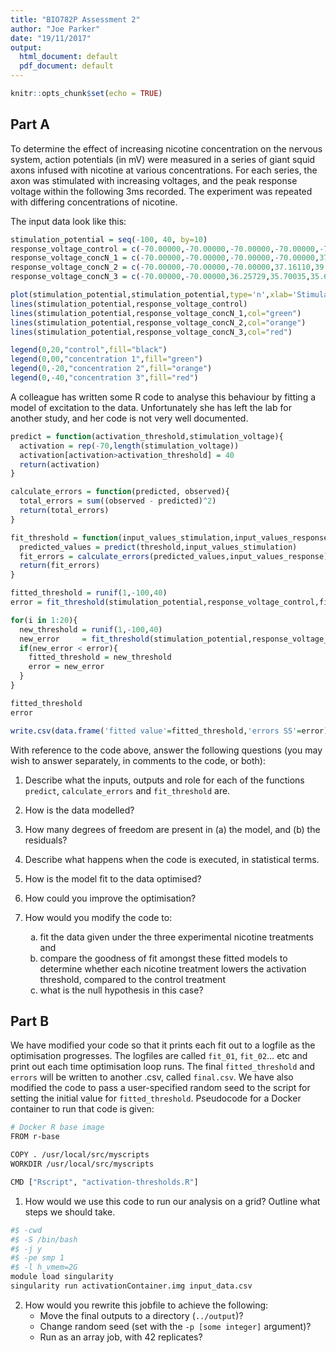 ```yaml
---
title: "BIO782P Assessment 2"
author: "Joe Parker"
date: "19/11/2017"
output:
  html_document: default
  pdf_document: default
---
```


```r
knitr::opts_chunk$set(echo = TRUE)
```

## Part A

To determine the effect of increasing nicotine concentration on the nervous system, action potentials (in mV) were measured in a series of giant squid axons infused with nicotine at various concentrations. For each series, the axon was stimulated with increasing voltages, and the peak response voltage within the following 3ms recorded. The experiment was repeated with differing concentrations of nicotine. 

The input data look like this:
```r
stimulation_potential = seq(-100, 40, by=10)
response_voltage_control = c(-70.00000,-70.00000,-70.00000,-70.00000,-70.00000,35.79871,38.75082,39.30423,39.65390,35.55835,35.66762,36.55754,39.51027,35.65274,39.17013)
response_voltage_concN_1 = c(-70.00000,-70.00000,-70.00000,-70.00000,37.88144,35.64345,36.54319,36.18773,36.67542,38.56634,38.53102,37.73421,38.69826,38.67744,37.21896)
response_voltage_concN_2 = c(-70.00000,-70.00000,-70.00000,37.16110,39.28471,36.57506,38.03037,39.37853,39.92131,39.01116,39.46393,36.16073,37.70418,35.88598,38.53137)
response_voltage_concN_3 = c(-70.00000,-70.00000,36.25729,35.70035,35.61478,36.81245,37.01299,39.34139,36.59520,35.00749,37.94440,36.10611,37.15617,35.29182,35.32412)

plot(stimulation_potential,stimulation_potential,type='n',xlab='Stimulation, mV',ylab='Excitation, mV')
lines(stimulation_potential,response_voltage_control)
lines(stimulation_potential,response_voltage_concN_1,col="green")
lines(stimulation_potential,response_voltage_concN_2,col="orange")
lines(stimulation_potential,response_voltage_concN_3,col="red")

legend(0,20,"control",fill="black")
legend(0,00,"concentration 1",fill="green")
legend(0,-20,"concentration 2",fill="orange")
legend(0,-40,"concentration 3",fill="red")

```


A colleague has written some R code to analyse this behaviour by fitting a model of excitation to the data. Unfortunately she has left the lab for another study, and her code is not very well documented.

```r
predict = function(activation_threshold,stimulation_voltage){
  activation = rep(-70,length(stimulation_voltage))
  activation[activation>activation_threshold] = 40
  return(activation)
}

calculate_errors = function(predicted, observed){
  total_errors = sum((observed - predicted)^2)
  return(total_errors)
}

fit_threshold = function(input_values_stimulation,input_values_response,threshold){
  predicted_values = predict(threshold,input_values_stimulation)
  fit_errors = calculate_errors(predicted_values,input_values_response)
  return(fit_errors)
}

fitted_threshold = runif(1,-100,40)
error = fit_threshold(stimulation_potential,response_voltage_control,fitted_threshold)

for(i in 1:20){
  new_threshold = runif(1,-100,40)
  new_error     = fit_threshold(stimulation_potential,response_voltage_control,new_threshold)
  if(new_error < error){
    fitted_threshold = new_threshold
    error = new_error
  }
}

fitted_threshold
error

write.csv(data.frame('fitted value'=fitted_threshold,'errors SS'=error),file = 'excitation.csv',row.names = F)
```

With reference to the code above, answer the following questions (you may wish to answer separately, in comments to the code, or both):

 1) Describe what the inputs, outputs and role for each of the functions `predict`, `calculate_errors` and `fit_threshold` are.
 
 2) How is the data modelled?
 
 3) How many degrees of freedom are present in (a) the model, and (b) the residuals?
 
 4) Describe what happens when the code is executed, in statistical terms.
 
 5) How is the model fit to the data optimised?

 6) How could you improve the optimisation?

 7) How would you modify the code to:
    a) fit the data given under the three experimental nicotine treatments and 
    b) compare the goodness of fit amongst these fitted models to determine whether each nicotine treatment lowers the activation threshold, compared to the control treatment
    c) what is the null hypothesis in this case?


## Part B

We have modified your code so that it prints each fit out to a logfile as the optimisation progresses. The logfiles are called `fit_01`, `fit_02`... etc and print out each time optimisation loop runs. The final `fitted_threshold` and `errors` will be written to another .csv, called `final.csv`. We have also modified the code to pass a user-specified random seed to the script for setting the initial value for `fitted_threshold`. Pseudocode for a Docker container to run that code is given:

```bash
# Docker R base image
FROM r-base

COPY . /usr/local/src/myscripts
WORKDIR /usr/local/src/myscripts

CMD ["Rscript", "activation-thresholds.R"]
```

 1) How would we use this code to run our analysis on a grid? Outline what steps we should take.

```bash
#$ -cwd
#$ -S /bin/bash
#$ -j y
#$ -pe smp 1
#$ -l h_vmem=2G
module load singularity
singularity run activationContainer.img input_data.csv
```

 2) How would you rewrite this jobfile to achieve the following:
     - Move the final outputs to a directory (`../output`)?
     - Change random seed (set with the `-p [some integer]` argument)?
     - Run as an array job, with 42 replicates?
